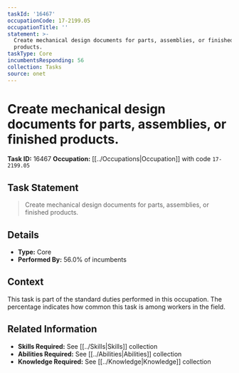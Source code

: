 ```yaml
---
taskId: '16467'
occupationCode: 17-2199.05
occupationTitle: ''
statement: >-
  Create mechanical design documents for parts, assemblies, or finished
  products.
taskType: Core
incumbentsResponding: 56
collection: Tasks
source: onet
---
```

# Create mechanical design documents for parts, assemblies, or finished products.

**Task ID:** 16467
**Occupation:** [[../Occupations|Occupation]] with code `17-2199.05`

## Task Statement

> Create mechanical design documents for parts, assemblies, or finished products.

## Details

- **Type:** Core
- **Performed By:** 56.0% of incumbents

## Context

This task is part of the standard duties performed in this occupation. The percentage indicates how common this task is among workers in the field.

## Related Information

- **Skills Required:** See [[../Skills|Skills]] collection
- **Abilities Required:** See [[../Abilities|Abilities]] collection
- **Knowledge Required:** See [[../Knowledge|Knowledge]] collection
